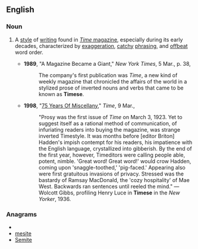 ==English==

===Noun===
{{en-noun|-}}

# {{chiefly|US}} A [[style]] of [[writing]] found in [[w:Time_(magazine)|''Time'' magazine]], especially during its early decades, characterized by [[exaggeration]], [[catchy]] [[phrasing]], and [[offbeat]] word order.
#*'''1989''', "A Magazine Became a Giant," ''New York Times'', 5 Mar., p. 38,
#*:The company's first publication was ''Time'', a new kind of weekly magazine that chronicled the affairs of the world in a stylized prose of inverted nouns and verbs that came to be known as '''Timese'''.
#*'''1998''', "[http://www.time.com/time/magazine/article/0,9171,987956-3,00.html 75 Years Of Miscellany]," ''Time'', 9 Mar.,
#*:"Prosy was the first issue of ''Time'' on March 3, 1923. Yet to suggest itself as a rational method of communication, of infuriating readers into buying the magazine, was strange inverted Timestyle. It was months before [editor Briton] Hadden's impish contempt for his readers, his impatience with the English language, crystallized into gibberish. By the end of the first year, however, Timeditors were calling people able, potent, nimble. 'Great word! Great word!' would crow Hadden, coming upon 'snaggle-toothed,' 'pig-faced.' Appearing also were first gratuitous invasions of privacy. Stressed was the bastardy of Ramsay MacDonald, the 'cozy hospitality' of Mae West. Backwards ran sentences until reeled the mind." — Wolcott Gibbs, profiling Henry Luce in '''Timese''' in the ''New Yorker'', 1936.

===Anagrams===
* {{alphagram|eeimst}}
* [[mesite#English|mesite]]
* [[Semite#English|Semite]]
